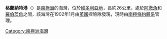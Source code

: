 {{unreferenced|time=2013-10-27T04:43:30+00:00}}
{{coord|76|53|S|162|44|E|source:GNIS|display=title}}

'''格蘭納特港'''（{{lang-en|Granite Harbour}}）是[[南極洲|南極洲]]的海灣，位於[[維多利亞地|維多利亞地]]，長約26公里，處於[[阿徹角|阿徹角]]和[[羅伯茨角_(南極洲)|羅伯茨角]]之間，該海灣在1902年1月由[[英國|英國]]探險隊發現，現時由[[南極條約體系|南極條約體系]]管理。

{{DEFAULTSORT:Granite Harbour}}
[[Category:南極洲海灣|Category:南極洲海灣]]


{{ScottCoast-geo-stub}}